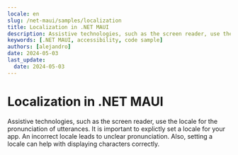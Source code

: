 ```yaml
---
locale: en
slug: /net-maui/samples/localization
title: Localization in .NET MAUI
description: Assistive technologies, such as the screen reader, use the locale for the pronunciation of utterances.
keywords: [.NET MAUI, accessibility, code sample]
authors: [alejandro]
date: 2024-05-03
last_update:
  date: 2024-05-03
---
```


# Localization in .NET MAUI

Assistive technologies, such as the screen reader, use the locale for the pronunciation of utterances. It is important to explictly set a locale for your app. An incorrect locale leads to unclear pronunciation. Also, setting a locale can help with displaying characters correctly.

<CodeSample id="text-localization" platform="net-maui" locale="en"/>
